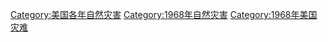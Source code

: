 [[Category:美国各年自然灾害|Category:美国各年自然灾害]]
[[Category:1968年自然灾害|Category:1968年自然灾害]]
[[Category:1968年美国灾难|Category:1968年美国灾难]]